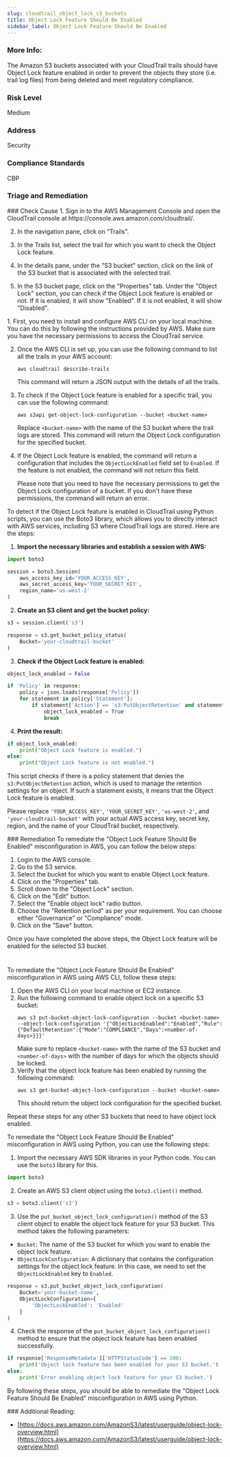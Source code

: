 ```yaml
---
slug: cloudtrail_object_lock_s3_buckets
title: Object Lock Feature Should Be Enabled
sidebar_label: Object Lock Feature Should Be Enabled
---
```


### More Info:

The Amazon S3 buckets associated with your CloudTrail trails should have Object Lock feature enabled in order to prevent the objects they store (i.e. trail log files) from being deleted and meet regulatory compliance.

### Risk Level

Medium

### Address

Security

### Compliance Standards

CBP


### Triage and Remediation
<Tabs>

<Tab title='Cause'>
### Check Cause
<AccordionGroup>
<Accordion title='Using Console' defaultOpen='true'>
1. Sign in to the AWS Management Console and open the CloudTrail console at https://console.aws.amazon.com/cloudtrail/.

2. In the navigation pane, click on "Trails".

3. In the Trails list, select the trail for which you want to check the Object Lock feature.

4. In the details pane, under the "S3 bucket" section, click on the link of the S3 bucket that is associated with the selected trail.

5. In the S3 bucket page, click on the "Properties" tab. Under the "Object Lock" section, you can check if the Object Lock feature is enabled or not. If it is enabled, it will show "Enabled". If it is not enabled, it will show "Disabled".
</Accordion>

<Accordion title='Using CLI'>
1. First, you need to install and configure AWS CLI on your local machine. You can do this by following the instructions provided by AWS. Make sure you have the necessary permissions to access the CloudTrail service.

2. Once the AWS CLI is set up, you can use the following command to list all the trails in your AWS account:

   ```
   aws cloudtrail describe-trails
   ```

   This command will return a JSON output with the details of all the trails.

3. To check if the Object Lock feature is enabled for a specific trail, you can use the following command:

   ```
   aws s3api get-object-lock-configuration --bucket <bucket-name>
   ```

   Replace `<bucket-name>` with the name of the S3 bucket where the trail logs are stored. This command will return the Object Lock configuration for the specified bucket.

4. If the Object Lock feature is enabled, the command will return a configuration that includes the `ObjectLockEnabled` field set to `Enabled`. If the feature is not enabled, the command will not return this field. 

   Please note that you need to have the necessary permissions to get the Object Lock configuration of a bucket. If you don't have these permissions, the command will return an error.
</Accordion>

<Accordion title='Using Python'>
To detect if the Object Lock feature is enabled in CloudTrail using Python scripts, you can use the Boto3 library, which allows you to directly interact with AWS services, including S3 where CloudTrail logs are stored. Here are the steps:

1. **Import the necessary libraries and establish a session with AWS:**

```python
import boto3

session = boto3.Session(
    aws_access_key_id='YOUR_ACCESS_KEY',
    aws_secret_access_key='YOUR_SECRET_KEY',
    region_name='us-west-2'
)
```

2. **Create an S3 client and get the bucket policy:**

```python
s3 = session.client('s3')

response = s3.get_bucket_policy_status(
    Bucket='your-cloudtrail-bucket'
)
```

3. **Check if the Object Lock feature is enabled:**

```python
object_lock_enabled = False

if 'Policy' in response:
    policy = json.loads(response['Policy'])
    for statement in policy['Statement']:
        if statement['Action'] == 's3:PutObjectRetention' and statement['Effect'] == 'Deny':
            object_lock_enabled = True
            break
```

4. **Print the result:**

```python
if object_lock_enabled:
    print("Object Lock feature is enabled.")
else:
    print("Object Lock feature is not enabled.")
```

This script checks if there is a policy statement that denies the `s3:PutObjectRetention` action, which is used to manage the retention settings for an object. If such a statement exists, it means that the Object Lock feature is enabled.

Please replace `'YOUR_ACCESS_KEY'`, `'YOUR_SECRET_KEY'`, `'us-west-2'`, and `'your-cloudtrail-bucket'` with your actual AWS access key, secret key, region, and the name of your CloudTrail bucket, respectively.
</Accordion>

</AccordionGroup>
</Tab>

<Tab title='Remediation'>
### Remediation

<AccordionGroup>
<Accordion title='Using Console' defaultOpen='true'>
To remediate the "Object Lock Feature Should Be Enabled" misconfiguration in AWS, you can follow the below steps:

1. Login to the AWS console.
2. Go to the S3 service.
3. Select the bucket for which you want to enable Object Lock feature.
4. Click on the "Properties" tab.
5. Scroll down to the "Object Lock" section.
6. Click on the "Edit" button.
7. Select the "Enable object lock" radio button.
8. Choose the "Retention period" as per your requirement. You can choose either "Governance" or "Compliance" mode.
9. Click on the "Save" button.

Once you have completed the above steps, the Object Lock feature will be enabled for the selected S3 bucket.

#
</Accordion>

<Accordion title='Using CLI'>
To remediate the "Object Lock Feature Should Be Enabled" misconfiguration in AWS using AWS CLI, follow these steps:

1. Open the AWS CLI on your local machine or EC2 instance.
2. Run the following command to enable object lock on a specific S3 bucket:
   ```
   aws s3 put-bucket-object-lock-configuration --bucket <bucket-name> --object-lock-configuration '{"ObjectLockEnabled":"Enabled","Rule":{"DefaultRetention":{"Mode":"COMPLIANCE","Days":<number-of-days>}}}'
   ```
   Make sure to replace `<bucket-name>` with the name of the S3 bucket and `<number-of-days>` with the number of days for which the objects should be locked.
3. Verify that the object lock feature has been enabled by running the following command:
   ```
   aws s3 get-bucket-object-lock-configuration --bucket <bucket-name>
   ```
   This should return the object lock configuration for the specified bucket.

Repeat these steps for any other S3 buckets that need to have object lock enabled.
</Accordion>

<Accordion title='Using Python'>
To remediate the "Object Lock Feature Should Be Enabled" misconfiguration in AWS using Python, you can use the following steps:

1. Import the necessary AWS SDK libraries in your Python code. You can use the `boto3` library for this.

```python
import boto3
```

2. Create an AWS S3 client object using the `boto3.client()` method.

```python
s3 = boto3.client('s3')
```

3. Use the `put_bucket_object_lock_configuration()` method of the S3 client object to enable the object lock feature for your S3 bucket. This method takes the following parameters:

- `Bucket`: The name of the S3 bucket for which you want to enable the object lock feature.
- `ObjectLockConfiguration`: A dictionary that contains the configuration settings for the object lock feature. In this case, we need to set the `ObjectLockEnabled` key to `Enabled`.

```python
response = s3.put_bucket_object_lock_configuration(
    Bucket='your-bucket-name',
    ObjectLockConfiguration={
        'ObjectLockEnabled': 'Enabled'
    }
)
```

4. Check the response of the `put_bucket_object_lock_configuration()` method to ensure that the object lock feature has been enabled successfully.

```python
if response['ResponseMetadata']['HTTPStatusCode'] == 200:
    print('Object lock feature has been enabled for your S3 bucket.')
else:
    print('Error enabling object lock feature for your S3 bucket.')
```

By following these steps, you should be able to remediate the "Object Lock Feature Should Be Enabled" misconfiguration in AWS using Python.
</Accordion>

</AccordionGroup>
</Tab>
</Tabs>
### Additional Reading:

- [https://docs.aws.amazon.com/AmazonS3/latest/userguide/object-lock-overview.html](https://docs.aws.amazon.com/AmazonS3/latest/userguide/object-lock-overview.html) 

